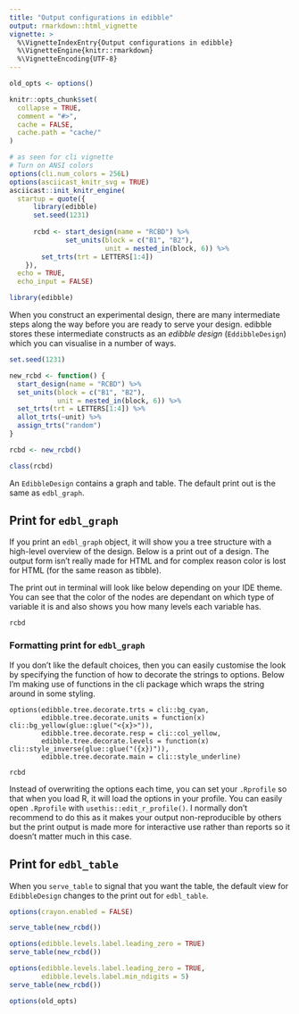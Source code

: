 ```yaml
---
title: "Output configurations in edibble"
output: rmarkdown::html_vignette
vignette: >
  %\VignetteIndexEntry{Output configurations in edibble}
  %\VignetteEngine{knitr::rmarkdown}
  %\VignetteEncoding{UTF-8}
---
```


```r
old_opts <- options()
```


```r
knitr::opts_chunk$set(
  collapse = TRUE,
  comment = "#>",
  cache = FALSE,
  cache.path = "cache/"
)

# as seen for cli vignette
# Turn on ANSI colors
options(cli.num_colors = 256L)
options(asciicast_knitr_svg = TRUE)
asciicast::init_knitr_engine(
  startup = quote({
      library(edibble)
      set.seed(1231) 
      
      rcbd <- start_design(name = "RCBD") %>% 
              set_units(block = c("B1", "B2"),
                        unit = nested_in(block, 6)) %>% 
        set_trts(trt = LETTERS[1:4])
    }),
  echo = TRUE,
  echo_input = FALSE)
```


```r
library(edibble)
```

When you construct an experimental design, there are many intermediate steps along the way before you are ready to serve your design. edibble stores these intermediate constructs as an *edibble design* (`EddibbleDesign`) which you can visualise in a number of ways. 

```r
set.seed(1231) 

new_rcbd <- function() {
  start_design(name = "RCBD") %>%
  set_units(block = c("B1", "B2"),
            unit = nested_in(block, 6)) %>%
  set_trts(trt = LETTERS[1:4]) %>%
  allot_trts(~unit) %>%
  assign_trts("random")
}

rcbd <- new_rcbd()

class(rcbd)
```

An `EdibbleDesign` contains a graph and table. The default print out is the same as `edbl_graph`. 


## Print for `edbl_graph`

If you print an `edbl_graph` object, it will show you a tree structure with a high-level overview of the design. Below is a print out of a design. The output form isn't really made for HTML and for complex reason color is lost for HTML (for the same reason as tibble).


The print out in terminal will look like below depending on your IDE theme. You can see that the color of the nodes are dependant on which type of variable it is and also shows you how many levels each variable has.


```asciicast
rcbd
```

### Formatting print for `edbl_graph`

If you don't like the default choices, then you can easily customise the look by specifying the function of how to decorate the strings to options. Below I'm making use of functions in the cli package which wraps the string around in some styling.  

```asciicast
options(edibble.tree.decorate.trts = cli::bg_cyan,
        edibble.tree.decorate.units = function(x) cli::bg_yellow(glue::glue("<{x}>")),
        edibble.tree.decorate.resp = cli::col_yellow,
        edibble.tree.decorate.levels = function(x) cli::style_inverse(glue::glue("({x})")),
        edibble.tree.decorate.main = cli::style_underline)

rcbd
```


Instead of overwriting the options each time, you can set your `.Rprofile` so that when you load R, it will load the options in your profile. You can easily open `.Rprofile` with `usethis::edit_r_profile()`. I normally don't recommend to do this as it makes your output non-reproducible by others but the print output is made more for interactive use rather than reports so it doesn't matter much in this case. 



## Print for `edbl_table`

When you `serve_table` to signal that you want the table, the default view for `EdibbleDesign` changes to the print out for `edbl_table`. 

```r
options(crayon.enabled = FALSE)
```


```r
serve_table(new_rcbd())
```

```r
options(edibble.levels.label.leading_zero = TRUE)
serve_table(new_rcbd())
```

```r
options(edibble.levels.label.leading_zero = TRUE,
        edibble.levels.label.min_ndigits = 5)
serve_table(new_rcbd())
```

```r
options(old_opts)
```

